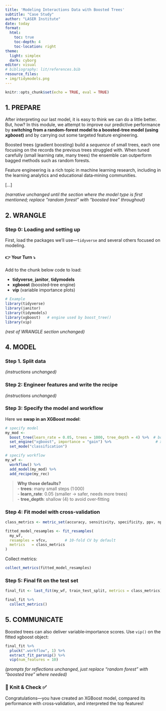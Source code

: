 ```yaml
---
title: 'Modeling Interactions Data with Boosted Trees'
subtitle: "Case Study"
author: "LASER Institute"
date: today
format:
  html:
    toc: true
    toc-depth: 4
    toc-location: right
theme:
  light: simplex
  dark: cyborg
editor: visual
# bibliography: lit/references.bib
resource_files:
- img/tidymodels.png
---
```


```r
knitr::opts_chunk$set(echo = TRUE, eval = TRUE)
```

## 1. PREPARE

After interpreting our last model, it is easy to think we can do a little better. But, how? In this module, we attempt to improve our predictive performance by **switching from a random‑forest model to a boosted‑tree model (using *xgboost*)** and by carrying out some targeted feature engineering.

Boosted trees (gradient boosting) build a *sequence* of small trees, each one focusing on the records the previous trees struggled with. When tuned carefully (small learning rate, many trees) the ensemble can outperform bagged methods such as random forests.

Feature engineering is a rich topic in machine learning research, including in the learning analytics and educational data‑mining communities.

\[...\]

*(narrative unchanged until the section where the model type is first mentioned; replace “random forest” with “boosted tree” throughout)*

## 2. WRANGLE

### Step 0: Loading and setting up

First, load the packages we'll use—`tidyverse` and several others focused on modeling.

#### **👉 Your Turn ⤵**

Add to the chunk below code to load:

-   **tidyverse**, **janitor**, **tidymodels**
-   **xgboost** (boosted‑tree engine)
-   **vip** (variable importance plots)

```r
# Example
library(tidyverse)
library(janitor)
library(tidymodels)
library(xgboost)   # engine used by boost_tree()
library(vip)
```

*(rest of WRANGLE section unchanged)*

## 4. MODEL

### Step 1. Split data

*(instructions unchanged)*

### Step 2: Engineer features and write the recipe

*(instructions unchanged)*

### Step 3: Specify the model and workflow

Here we **swap in an XGBoost model**:

```r
# specify model
my_mod <-
  boost_tree(learn_rate = 0.05, trees = 1000, tree_depth = 4) %>%  # boosted tree
  set_engine("xgboost", importance = "gain") %>%                    # xgboost engine
  set_mode("classification")

# specify workflow
my_wf <-
  workflow() %>% 
  add_model(my_mod) %>% 
  add_recipe(my_rec)
```

> **Why those defaults?**\
> - **trees**: many small steps (1 000)\
> - **learn_rate**: 0.05 (smaller → safer, needs more trees)\
> - **tree_depth**: shallow (4) to avoid over‑fitting

### Step 4: Fit model with cross‑validation

```r
class_metrics <- metric_set(accuracy, sensitivity, specificity, ppv, npv, kap)

fitted_model_resamples <- fit_resamples(
  my_wf,
  resamples = vfcv,        # 10‑fold CV by default
  metrics   = class_metrics
)
```

Collect metrics:

```r
collect_metrics(fitted_model_resamples)
```

### Step 5: Final fit on the test set

```r
final_fit <- last_fit(my_wf, train_test_split, metrics = class_metrics)

final_fit %>%
  collect_metrics()
```

## 5. COMMUNICATE

Boosted trees can also deliver variable‑importance scores. Use `vip()` on the fitted xgboost object:

```r
final_fit %>% 
  pluck(".workflow", 1) %>%   
  extract_fit_parsnip() %>% 
  vip(num_features = 10)
```

*(prompts for reflections unchanged, just replace “random forest” with “boosted tree” where needed)*

### 🧶 Knit & Check ✅

Congratulations—you have created an XGBoost model, compared its performance with cross‑validation, and interpreted the top features!
